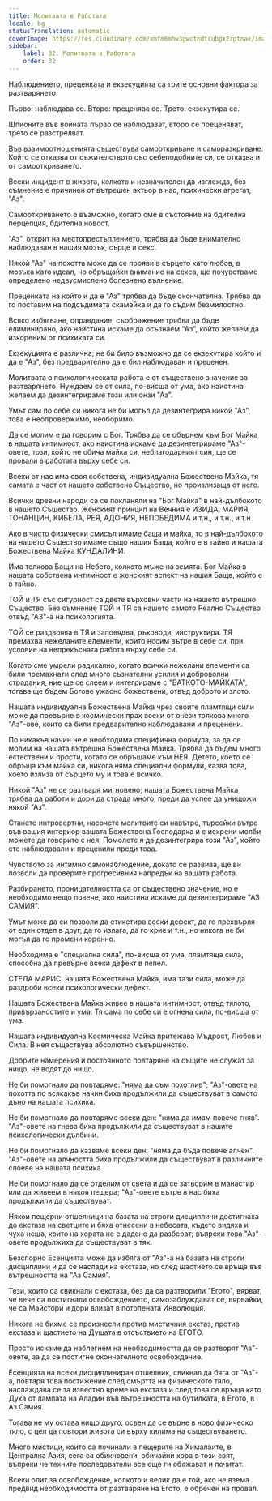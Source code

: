 ```yaml
---
title: Молитвата в Работата
locale: bg
statusTranslation: automatic
coverImage: https://res.cloudinary.com/xmfm6mhw3gwctndtcubgx2rptnae/image/upload/v1740468922/small_cover_tratado_de_psicologia_revolucionaria_a4c0dca4e0.webp
sidebar:
    label: 32. Молитвата в Работата
    order: 32
---
```

Наблюдението, преценката и екзекуцията са трите основни фактора за разтварянето.

Първо: наблюдава се. Второ: преценява се. Трето: екзекутира се.

Шпионите във войната първо се наблюдават, второ се преценяват, трето се разстрелват.

Във взаимоотношенията съществува самооткриване и саморазкриване. Който се отказва от съжителството със себеподобните си, се отказва и от самооткриването.

Всеки инцидент в живота, колкото и незначителен да изглежда, без съмнение е причинен от вътрешен актьор в нас, психически агрегат, "Аз".

Самооткриването е възможно, когато сме в състояние на бдителна перцепция, бдителна новост.

"Аз", открит на местопрестъплението, трябва да бъде внимателно наблюдаван в нашия мозък, сърце и секс.

Някой "Аз" на похотта може да се прояви в сърцето като любов, в мозъка като идеал, но обръщайки внимание на секса, ще почувстваме определено недвусмислено болезнено вълнение.

Преценката на който и да е "Аз" трябва да бъде окончателна. Трябва да го поставим на подсъдимата скамейка и да го съдим безмилостно.

Всяко избягване, оправдание, съображение трябва да бъде елиминирано, ако наистина искаме да осъзнаем "Аз", който желаем да изкореним от психиката си.

Екзекуцията е различна; не би било възможно да се екзекутира който и да е "Аз", без предварително да е бил наблюдаван и преценен.

Молитвата в психологическата работа е от съществено значение за разтварянето. Нуждаем се от сила, по-висша от ума, ако наистина желаем да дезинтегрираме този или онзи "Аз".

Умът сам по себе си никога не би могъл да дезинтегрира никой "Аз", това е неопровержимо, необоримо.

Да се молим е да говорим с Бог. Трябва да се обърнем към Бог Майка в нашата интимност, ако наистина искаме да дезинтегрираме "Аз"-овете, този, който не обича майка си, неблагодарният син, ще се провали в работата върху себе си.

Всеки от нас има своя собствена, индивидуална Божествена Майка, тя самата е част от нашето собствено Същество, но произлизаща от него.

Всички древни народи са се покланяли на "Бог Майка" в най-дълбокото в нашето Същество. Женският принцип на Вечния е ИЗИДА, МАРИЯ, ТОНАНЦИН, КИБЕЛА, РЕЯ, АДОНИЯ, НЕПОБЕДИМА и т.н., и т.н., и т.н.

Ако в чисто физически смисъл имаме баща и майка, то в най-дълбокото на нашето Същество имаме също нашия Баща, който е в тайно и нашата Божествена Майка КУНДАЛИНИ.

Има толкова Бащи на Небето, колкото мъже на земята. Бог Майка в нашата собствена интимност е женският аспект на нашия Баща, който е в тайно.

ТОЙ и ТЯ със сигурност са двете върховни части на нашето вътрешно Същество. Без съмнение ТОЙ и ТЯ са нашето самото Реално Същество отвъд "АЗ"-а на психологията.

ТОЙ се раздвоява в ТЯ и заповядва, ръководи, инструктира. ТЯ премахва нежеланите елементи, които носим вътре в себе си, при условие на непрекъсната работа върху себе си.

Когато сме умрели радикално, когато всички нежелани елементи са били премахнати след много съзнателни усилия и доброволни страдания, ние ще се слеем и интегрираме с "БАТКОТО-МАЙКАТА", тогава ще бъдем Богове ужасно божествени, отвъд доброто и злото.

Нашата индивидуална Божествена Майка чрез своите пламтящи сили може да превърне в космически прах всеки от онези толкова много "Аз"-ове, които са били предварително наблюдавани и преценени.

По никакъв начин не е необходима специфична формула, за да се молим на нашата вътрешна Божествена Майка. Трябва да бъдем много естествени и прости, когато се обръщаме към НЕЯ. Детето, което се обръща към майка си, никога няма специални формули, казва това, което излиза от сърцето му и това е всичко.

Никой "Аз" не се разтваря мигновено; нашата Божествена Майка трябва да работи и дори да страда много, преди да успее да унищожи някой "Аз".

Станете интровертни, насочете молитвите си навътре, търсейки вътре във вашия интериор вашата Божествена Господарка и с искрени молби можете да говорите с нея. Помолете я да дезинтегрира този "Аз", който сте наблюдавали и преценили преди това.

Чувството за интимно самонаблюдение, докато се развива, ще ви позволи да проверите прогресивния напредък на вашата работа.

Разбирането, проницателността са от съществено значение, но е необходимо нещо повече, ако наистина искаме да дезинтегрираме "АЗ САМИЯ".

Умът може да си позволи да етикетира всеки дефект, да го прехвърля от един отдел в друг, да го излага, да го крие и т.н., но никога не би могъл да го промени коренно.

Необходима е "специална сила", по-висша от ума, пламтяща сила, способна да превърне всеки дефект в пепел.

СТЕЛА МАРИС, нашата Божествена Майка, има тази сила, може да раздроби всеки психологически дефект.

Нашата Божествена Майка живее в нашата интимност, отвъд тялото, привързаностите и ума. Тя сама по себе си е огнена сила, по-висша от ума.

Нашата индивидуална Космическа Майка притежава Мъдрост, Любов и Сила. В нея съществува абсолютно съвършенство.

Добрите намерения и постоянното повтаряне на същите не служат за нищо, не водят до нищо.

Не би помогнало да повтаряме: "няма да съм похотлив"; "Аз"-овете на похотта по всякакъв начин биха продължили да съществуват в самото дъно на нашата психика.

Не би помогнало да повтаряме всеки ден: "няма да имам повече гняв". "Аз"-овете на гнева биха продължили да съществуват в нашите психологически дълбини.

Не би помогнало да казваме всеки ден: "няма да бъда повече алчен". "Аз"-овете на алчността биха продължили да съществуват в различните слоеве на нашата психика.

Не би помогнало да се отделим от света и да се затворим в манастир или да живеем в някоя пещера; "Аз"-овете вътре в нас биха продължили да съществуват.

Някои пещерни отшелници на базата на строги дисциплини достигнаха до екстаза на светците и бяха отнесени в небесата, където видяха и чуха неща, които на хората не е дадено да разберат; въпреки това "Аз"-овете продължиха да съществуват в тях.

Безспорно Есенцията може да избяга от "Аз"-а на базата на строги дисциплини и да се наслади на екстаза, но след щастието се връща във вътрешността на "Аз Самия".

Тези, които са свикнали с екстаза, без да са разтворили "Егото", вярват, че вече са постигнали освобождението, самозаблуждават се, вярвайки, че са Майстори и дори влизат в потопената Инволюция.

Никога не бихме се произнесли против мистичния екстаз, против екстаза и щастието на Душата в отсъствието на ЕГОТО.

Просто искаме да наблегнем на необходимостта да се разтворят "Аз"-овете, за да се постигне окончателното освобождение.

Есенцията на всеки дисциплиниран отшелник, свикнал да бяга от "Аз"-а, повтаря това постижение след смъртта на физическото тяло, наслаждава се за известно време на екстаза и след това се връща като Духа от лампата на Аладин във вътрешността на бутилката, в Егото, в Аз Самия.

Тогава не му остава нищо друго, освен да се върне в ново физическо тяло, с цел да повтори живота си върху килима на съществуването.

Много мистици, които са починали в пещерите на Хималаите, в Централна Азия, сега са обикновени, обичайни хора в този свят, въпреки че техните последователи все още ги обожават и почитат.

Всеки опит за освобождение, колкото и велик да е той, ако не взема предвид необходимостта от разтваряне на Егото, е обречен на провал.

